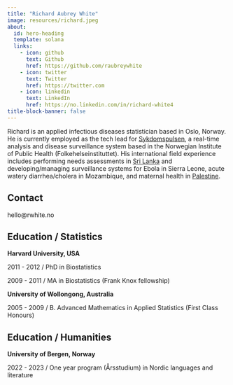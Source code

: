 ```yaml
---
title: "Richard Aubrey White"
image: resources/richard.jpeg
about:
  id: hero-heading
  template: solana
  links:
    - icon: github
      text: Github
      href: https://github.com/raubreywhite
    - icon: twitter
      text: Twitter
      href: https://twitter.com
    - icon: linkedin
      text: LinkedIn
      href: https://no.linkedin.com/in/richard-white4
title-block-banner: false
---
```


:::{#hero-heading}

Richard is an applied infectious diseases statistician based in Oslo, Norway. He is currently employed as the tech lead for [Sykdomspulsen](https://docs.sykdomspulsen.no), a real-time analysis and disease surveillance system based in the Norwegian Institute of Public Health (Folkehelseinstituttet). His international field experience includes performing needs assessments in [Sri Lanka](articles/2022-wickremesekera.pdf) and developing/managing surveillance systems for Ebola in Sierra Leone, acute watery diarrhea/cholera in Mozambique, and maternal health in [Palestine](articles/2021-isbeih.pdf).

:::

## Contact

hello@rwhite.no

## Education / Statistics

**Harvard University, USA**

2011 - 2012 / PhD in Biostatistics

2009 - 2011 / MA in Biostatistics (Frank Knox fellowship)

**University of Wollongong, Australia**

2005 - 2009 / B. Advanced Mathematics in Applied Statistics (First Class Honours) 

## Education / Humanities

**University of Bergen, Norway**

2022 - 2023 / One year program (Årsstudium) in Nordic languages and literature
